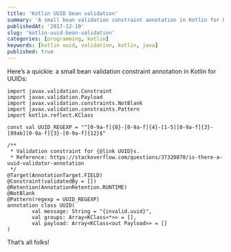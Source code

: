 ```yaml
---
title: 'Kotlin UUID bean validation'
summary: 'A small bean validation constraint annotation in Kotlin for UUIDs'
publishedAt: '2017-12-10'
slug: 'kotlin-uuid-bean-validation'
categories: [programming, kotlin]
keywords: [kotlin uuid, validation, kotlin, java]
published: true
---
```


Here’s a quickie: a small bean validation constraint annotation in Kotlin for UUIDs:

```
import javax.validation.Constraint
import javax.validation.Payload
import javax.validation.constraints.NotBlank
import javax.validation.constraints.Pattern
import kotlin.reflect.KClass

const val UUID_REGEXP = "^[0-9a-f]{8}-[0-9a-f]{4}-[1-5][0-9a-f]{3}-[89ab][0-9a-f]{3}-[0-9a-f]{12}$"

/**
 * Validation constraint for {@link UUID}s.
 * Reference: https://stackoverflow.com/questions/37320870/is-there-a-uuid-validator-annotation
 */
@Target(AnnotationTarget.FIELD)
@Constraint(validatedBy = [])
@Retention(AnnotationRetention.RUNTIME)
@NotBlank
@Pattern(regexp = UUID_REGEXP)
annotation class UUID(
        val message: String = "{invalid.uuid}",
        val groups: Array<KClass<*>> = [],
        val payload: Array<KClass<out Payload>> = []
)
```

That’s all folks!

<BlogPostSignature />

